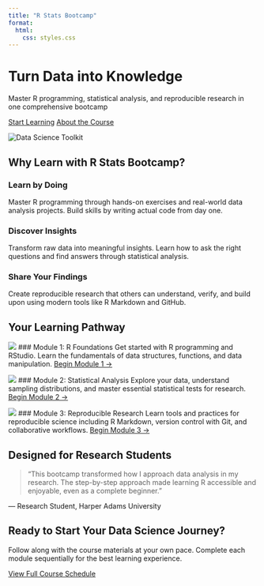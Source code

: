 ```yaml
---
title: "R Stats Bootcamp"
format:
  html:
    css: styles.css
---
```


:::::: hero-banner
:::: hero-content
<h1>Turn Data into Knowledge</h1>

<p class="hero-text">

Master R programming, statistical analysis, and reproducible research in one comprehensive bootcamp

</p>

::: hero-buttons
<a href="schedule.qmd" class="btn btn-primary">Start Learning</a>
<a href="about.qmd" class="btn btn-outline">About the Course</a>
:::
::::

::: hero-image
<img src="img/toolbox2.png" alt="Data Science Toolkit" class="hero-img"/>
:::
::::::

::::::: features-section
## Why Learn with R Stats Bootcamp?

:::::: feature-grid
::: feature-card
### Learn by Doing

Master R programming through hands-on exercises and real-world data analysis projects. Build skills by writing actual code from day one.
:::

::: feature-card
### Discover Insights

Transform raw data into meaningful insights. Learn how to ask the right questions and find answers through statistical analysis.
:::

::: feature-card
### Share Your Findings

Create reproducible research that others can understand, verify, and build upon using modern tools like R Markdown and GitHub.
:::
::::::
:::::::

::::::: pathway-section
## Your Learning Pathway

:::::: pathway-steps
::: pathway-step
![](img/module1.png){.pathway-icon} \### Module 1: R Foundations Get started with R programming and RStudio. Learn the fundamentals of data structures, functions, and data manipulation. [Begin Module 1 →](01-setup.qmd)
:::

::: pathway-step
![](img/module2.png){.pathway-icon} \### Module 2: Statistical Analysis Explore your data, understand sampling distributions, and master essential statistical tests for research. [Begin Module 2 →](07-question-explore.qmd)
:::

::: pathway-step
![](img/module3.png){.pathway-icon} \### Module 3: Reproducible Research Learn tools and practices for reproducible science including R Markdown, version control with Git, and collaborative workflows. [Begin Module 3 →](13-reproducibility.qmd)
:::
::::::
:::::::

:::: testimonial-section
## Designed for Research Students

> "This bootcamp transformed how I approach data analysis in my research. The step-by-step approach made learning R accessible and enjoyable, even as a complete beginner."

::: testimonial-author
— Research Student, Harper Adams University
:::
::::

::: cta-section
## Ready to Start Your Data Science Journey?

Follow along with the course materials at your own pace. Complete each module sequentially for the best learning experience.

<a href="schedule.qmd" class="btn btn-primary btn-lg">View Full Course Schedule</a>
:::